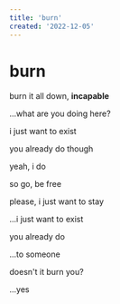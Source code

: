 ```yaml
---
title: 'burn'
created: '2022-12-05'
---
```


# burn

burn it all down, **incapable**

...what are you doing here?

i just want to exist

you already do though

yeah, i do

so go, be free

please, i just want to stay

...i just want to exist

you already do

...to someone

doesn't it burn you?

...yes
